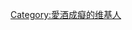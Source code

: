 {{Userbox
|id= 愛酒<br>成癡
|id-c= #FFFFFF
|info= 這個用戶'''<span style="color:#0000FF;">嗜酒如命</span>'''，沒有[[酒]]=沒有此人。
|info-c= #789CFF
|info-s= 10
|info-fc= #2E2E2E
|border-c= #000000
}}
[[Category:愛酒成癡的维基人]]
